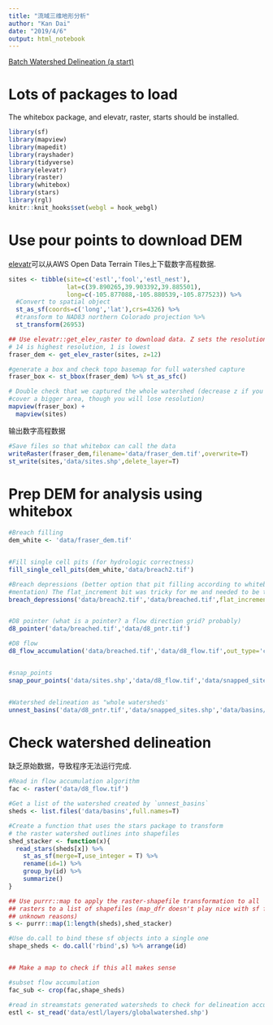 ```yaml
---
title: "流域三维地形分析"
author: "Kan Dai"
date: "2019/4/6"
output: html_notebook
---
```


[Batch Watershed Delineation (a start)](http://matthewrvross.com/active.html)

# Lots of packages to load
The whitebox package, and elevatr, raster, starts should be installed.

```r
library(sf)
library(mapview)
library(mapedit)
library(rayshader)
library(tidyverse)
library(elevatr)
library(raster)
library(whitebox)
library(stars)
library(rgl)
knitr::knit_hooks$set(webgl = hook_webgl)
```

# Use pour points to download DEM
[elevatr](https://github.com/jhollist/elevatr)可以从AWS Open Data Terrain Tiles上下载数字高程数据.

```r
sites <- tibble(site=c('estl','fool','estl_nest'),
                lat=c(39.890265,39.903392,39.885501),
                long=c(-105.877088,-105.880539,-105.877523)) %>%
  #Convert to spatial object
  st_as_sf(coords=c('long','lat'),crs=4326) %>%
  #transform to NAD83 northern Colorado projection %>%
  st_transform(26953)

## Use elevatr::get_elev_raster to download data. Z sets the resolution 
# 14 is highest resolution, 1 is lowest
fraser_dem <- get_elev_raster(sites, z=12)
```

```r
#generate a box and check topo basemap for full watershed capture
fraser_box <- st_bbox(fraser_dem) %>% st_as_sfc()

# Double check that we captured the whole watershed (decrease z if you need to 
#cover a bigger area, though you will lose resolution)
mapview(fraser_box) + 
  mapview(sites)
```

输出数字高程数据
```r
#Save files so that whitebox can call the data
writeRaster(fraser_dem,filename='data/fraser_dem.tif',overwrite=T)
st_write(sites,'data/sites.shp',delete_layer=T)
```

# Prep DEM for analysis using whitebox
```r
#Breach filling
dem_white <- 'data/fraser_dem.tif'


#Fill single cell pits (for hydrologic correctness)
fill_single_cell_pits(dem_white,'data/breach2.tif')

#Breach depressions (better option that pit filling according to whitebox docu
#mentation) The flat_increment bit was tricky for me and needed to be tuned.
breach_depressions('data/breach2.tif','data/breached.tif',flat_increment=.01)


#D8 pointer (what is a pointer? a flow direction grid? probably)
d8_pointer('data/breached.tif','data/d8_pntr.tif')

#D8 flow
d8_flow_accumulation('data/breached.tif','data/d8_flow.tif',out_type='catchment area')


#snap_points
snap_pour_points('data/sites.shp','data/d8_flow.tif','data/snapped_sites.shp',100)


#Watershed delineation as "whole watersheds'
unnest_basins('data/d8_pntr.tif','data/snapped_sites.shp','data/basins/fraser_sheds.tif')
```

# Check watershed delineation
缺乏原始数据，导致程序无法运行完成.
```r
#Read in flow accumulation algorithm
fac <- raster('data/d8_flow.tif')

#Get a list of the watershed created by `unnest_basins`
sheds <- list.files('data/basins',full.names=T)

#Create a function that uses the stars package to transform
# the raster watershed outlines into shapefiles
shed_stacker <- function(x){
  read_stars(sheds[x]) %>%
    st_as_sf(merge=T,use_integer = T) %>%
    rename(id=1) %>%
    group_by(id) %>%
    summarize()
}

## Use purrr::map to apply the raster-shapefile transformation to all
## rasters to a list of shapefiles (map_dfr doesn't play nice with sf for 
## unknown reasons)
s <- purrr::map(1:length(sheds),shed_stacker)

#Use do.call to bind these sf objects into a single one
shape_sheds <- do.call('rbind',s) %>% arrange(id)


## Make a map to check if this all makes sense

#subset flow accumulation
fac_sub <- crop(fac,shape_sheds)

#read in streamstats generated watersheds to check for delineation accuracy
estl <- st_read('data/estl/layers/globalwatershed.shp')
```

